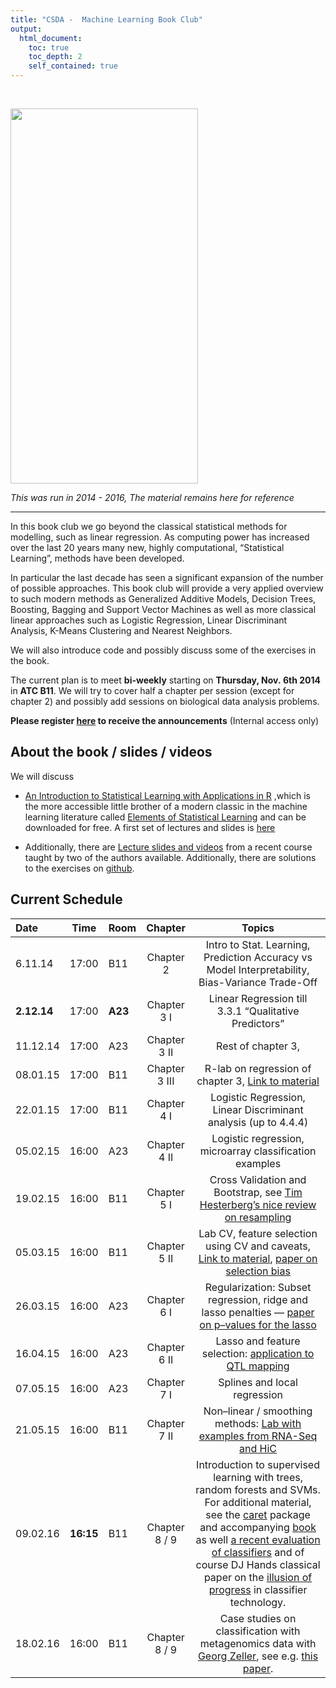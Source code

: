 ```yaml
---
title: "CSDA -  Machine Learning Book Club"
output:
  html_document:
    toc: true
    toc_depth: 2
    self_contained: true
---
```



<!--
To compile run:
library(rmarkdown); render("MLclub.Rmd")
To extract the R-code:
library(knitr); knitr::purl("MLclub.Rmd")


-->



<p>
<div style="visibility: hidden"> tbd.XX My Hidden Text </div>
<a href="http://www-bcf.usc.edu/~gareth/ISL/"><img src="http://normaldeviate.files.wordpress.com/2013/02/terminator.png" width="300" height="600" style="vertical-align:bottom"></a>

</p>

_This was run in 2014 - 2016, The material remains here for reference_    

-------------------------------
    
In this book club we  go beyond the classical statistical methods for modelling, 
such as linear regression.
As computing power has increased over the last 20 years many new, highly computational, 
"Statistical Learning", methods have been developed. 


In particular the last decade has seen a significant expansion of the number of possible approaches. 
This book club will provide a very applied overview to such modern  methods as 
Generalized Additive Models, Decision Trees, Boosting, Bagging and Support Vector Machines 
as well as more classical linear approaches such as Logistic Regression, Linear Discriminant Analysis, 
K-Means Clustering and Nearest Neighbors.

We will also introduce \R{} code and possibly discuss some of the exercises in the book.

The current plan is to meet **bi-weekly** starting on **Thursday, Nov. 6th 2014** 
in **ATC B11**. We will try to cover half a chapter per session (except for chapter 2)
and possibly add  sessions on biological data analysis problems.

 **Please register [here](https://bio-it.embl.de/statistical-data-analysis/book-club) to receive the announcements**
(Internal access only)

## About the book / slides / videos

We will discuss 

 * [An Introduction to Statistical Learning with Applications in R](http://www.statlearning.com)
,which is the more accessible little brother of a modern classic in the machine learning literature called
[Elements of Statistical Learning](http://statweb.stanford.edu/~tibs/ElemStatLearn/)
and can be downloaded for free. A first set of lectures and slides is [here](http://www.alsharif.info/#!iom530/c21o7) 

* Additionally, there are  [Lecture slides and videos](http://www.dataschool.io/15-hours-of-expert-machine-learning-videos/)
  from a recent course taught by two of the authors available. Additionally, there are solutions to the
  exercises on [github](https://github.com/asadoughi/stat-learning).

## Current Schedule

-----------------------------------------------------------------------------------------------------------------------------------------------------------------    
Date        Time        Room              Chapter                  Topics 
-------    --------     ------          ------------------      ------------------------------------------------------------------------------------------------------------
6.11.14     17:00       B11                Chapter  2            Intro to Stat. Learning, Prediction Accuracy  vs Model Interpretability, Bias-Variance Trade-Off  

**2.12.14** 17:00       **A23**            Chapter  3 I         Linear Regression till 3.3.1 "Qualitative Predictors"

11.12.14      17:00       A23                Chapter  3 II               Rest of chapter 3,

08.01.15       17:00       B11                 Chapter  3 III           R-lab on regression of chapter 3, [Link to material](http://www-huber.embl.de/users/klaus/RegressionLab.zip)

22.01.15       17:00       B11               Chapter  4 I                 Logistic Regression, Linear Discriminant analysis (up to 4.4.4)

05.02.15     16:00       A23                 Chapter  4 II           Logistic regression, microarray classification examples

19.02.15     16:00       B11                 Chapter  5 I        Cross Validation and Bootstrap, see [Tim Hesterberg's nice review on resampling](http://arxiv.org/abs/1411.5279)

05.03.15     16:00       B11                 Chapter  5 II         Lab CV, feature selection using CV and caveats, [Link to material](http://www-huber.embl.de/users/klaus/CVLab.zip), [paper on selection bias](http://www.dx.doi.org/10.1073/pnas.102102699)

26.03.15     16:00       A23                 Chapter  6 I          Regularization: Subset regression, ridge and lasso penalties
                                                                   --- [paper on p--values for the lasso](http://arxiv.org/abs/1408.4026)
                                                                  
16.04.15     16:00       A23                 Chapter  6 II          Lasso and feature selection: [application to QTL mapping](http://www-huber.embl.de/users/klaus/HigDimRegressionLab.zip)

07.05.15     16:00       A23                 Chapter  7 I          Splines and local regression

21.05.15     16:00       B11                 Chapter  7 II        Non--linear / smoothing methods: [Lab with examples from RNA-Seq and HiC](http://www-huber.embl.de/users/klaus/NonLinearLab.html)

09.02.16     **16:15**       B11                 Chapter  8 / 9       Introduction to supervised learning with trees, random forests and SVMs. For additional material, see the [caret](http://topepo.github.io/caret) package and accompanying [book](http://appliedpredictivemodeling.com/) as well [a recent evaluation of classifiers](http://jmlr.csail.mit.edu/papers/volume15/delgado14a/delgado14a.pdf) and of course DJ Hands classical paper on the [illusion of progress](https://projecteuclid.org/euclid.ss/1149600839) in classifier technology.


18.02.16     16:00       B11                 Chapter  8 / 9       Case studies on classification with metagenomics data with  [Georg Zeller](http://www.embl.de/research/units/scb/zeller/members/index.php?s_personId=CP-60011442), see e.g. [this paper](http://dx.doi.org/10.15252/msb.20145645).
----------------------------------------------------------------------------------------------------------------------------------------------

<!--
ffff
 [HiCData (50Mb)](http://www-huber.embl.de/users/klaus/inputHiC.RData)
-->
